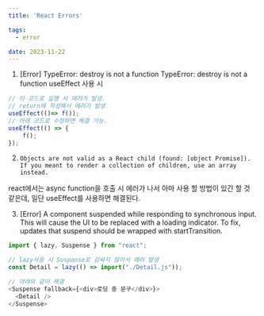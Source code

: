 ```yaml
---
title: 'React Errors'

tags:
  - error

date: 2023-11-22
---
```


1. [Error] TypeError: destroy is not a function
   TypeError: destroy is not a function
   useEffect 사용 시

```javascript
// 이 코드로 실행 시 에러가 발생.
// return에 작성해서 에러가 발생
useEffect(()=> f());
// 아래 코드로 수정하면 해결 가능.
useEffect(() => {
	f();
});
```

2. `Objects are not valid as a React child (found: [object Promise]). If you meant to render a collection of children, use an array instead.`

react에서는 async function을 호출 시 에러가 나서 아마 사용 할 방법이 있긴 할 것 같은데, 일단 useEffect를 사용하면 해결된다.

3. [Error] A component suspended while responding to synchronous input. This will cause the UI to be replaced with a loading indicator. To fix, updates that suspend should be wrapped with startTransition.

```javascript
import { lazy, Suspense } from "react";

// lazy사용 시 Suspanse로 감싸지 않아서 에러 발생
const Detail = lazy(() => import("./Detail.js"));

// 아래와 같이 해결
<Suspense fallback={<div>로딩 중 문구</div>}>
  <Detail />
</Suspense>
```
